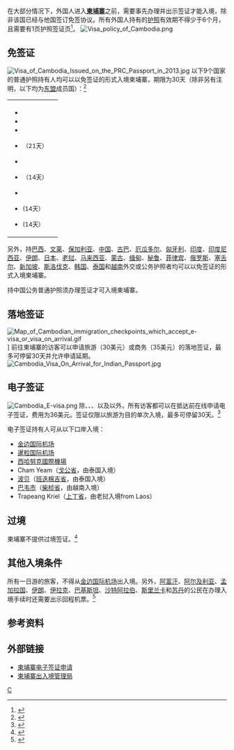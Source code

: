 {{柬埔寨政治}}
在大部分情况下，外国人进入'''[[柬埔寨|柬埔寨]]'''之前，需要事先办理并出示签证才能入境，除非该国已经与他国签订免签协议。所有外国人持有的[[护照|护照]]有效期不得少于6个月，且需要有1页护照签证页<ref>{{cite web|title=Visa Information|url=https://www.timaticweb.com/cgi-bin/tim_website_client.cgi?FullText=1&COUNTRY=KH&SECTION=VI&SUBSECTION=00&user=KLMB2C&subuser=KLMB2C|work=[[Timatic|Timatic]]|publisher=[[IATA|IATA]]|accessdate=30 March 2014|archive-date=2014-03-14|archive-url=https://archive.is/20140314003525/https://www.timaticweb.com/cgi-bin/tim_website_client.cgi?FullText=1&COUNTRY=KH&SECTION=VI&SUBSECTION=00&user=KLMB2C&subuser=KLMB2C|dead-url=yes}}</ref>。
[[File:Visa_policy_of_Cambodia.png|thumb]]
==免签证==
[[File:Visa_of_Cambodia_Issued_on_the_PRC_Passport_in_2013.jpg|thumb]]
以下9个国家的普通护照持有人均可以以免签证的形式入境柬埔寨，期限为30天（除非另有注明，以下均为[[东盟|东盟]]成员国）：<ref>{{Cite web |url=https://www.timaticweb.com/cgi-bin/tim_website_client.cgi?FullText=1&COUNTRY=KH&SECTION=VI&SUBSECTION=VS&user=KLMB2C&subuser=KLMB2C |title=存档副本 |accessdate=2014-04-26 |archive-date=2019-12-19 |archive-url=https://web.archive.org/web/20191219012712/https://www.timaticweb.com/cgi-bin/tim_website_client.cgi?FullText=1 |dead-url=yes }}</ref>
{|
|
*{{flag|Indonesia}}
*{{flag|Laos}}
*{{flag|Malaysia}}
*{{flag|Philippines}}<small>（21天）</small>
*{{flag|Singapore}}
*{{flag|Thailand}}<small>（14天）</small>
*{{flag|Vietnam}}
*{{flag|Brunei}}<small> (14天）</small>
*{{flag|Seychelles}}<small> (14天）</small>
|
|}
另外，持[[巴西|巴西]]、[[文莱|文莱]]、[[保加利亚|保加利亚]]、[[中华人民共和国|中国]]、[[古巴|古巴]]、[[厄瓜多尔|厄瓜多尔]]、[[匈牙利|匈牙利]]、[[印度|印度]]、[[印度尼西亚|印度尼西亚]]、[[伊朗|伊朗]]、[[日本|日本]]、[[老挝|老挝]]、[[马来西亚|马来西亚]]、[[蒙古|蒙古]]、[[缅甸|缅甸]]、[[秘鲁|秘鲁]]、[[菲律宾|菲律宾]]、[[俄罗斯|俄罗斯]]、[[塞舌尔|塞舌尔]]、[[新加坡|新加坡]]、[[斯洛伐克|斯洛伐克]]、[[韩国|韩国]]、[[泰国|泰国]]和[[越南|越南]]外交或公务护照者均可以以免签证的形式入境柬埔寨。

持中国公务普通护照须办理签证才可入境柬埔寨。

==落地签证==
[[File:Map_of_Cambodian_immigration_checkpoints_which_accept_e-visa_or_visa_on_arrival.gif|thumb]]]
前往柬埔寨的访客可以申请旅游（30美元）或商务（35美元）的落地签证，最多可停留30天并允许申请延期。
[[File:Cambodia_Visa_On_Arrival_for_Indian_Passport.jpg|alt=]]

==电子签证==
[[File:Cambodia_E-visa.png|thumb]]
除{{flag|Afghanistan}}、{{flag|Bangladesh}}、{{flag|Pakistan}}、以及{{flag|Syria}}以外，所有访客都可以在抵达前在线申请电子签证，费用为36美元。签证仅限以旅游为目的单次入境，最多可停留30天。<ref>{{cite web |url=https://www.evisa.gov.kh/ |title=eVisa Kingdom of Cambodia |website=[[Ministry_of_Foreign_Affairs_and_International_Cooperation_(Cambodia)|Ministry of Foreign Affairs and International Cooperation (Cambodia)]] |access-date=11 December 2017 |archive-date=2016-08-30 |archive-url=https://web.archive.org/web/20160830011527/https://www.evisa.gov.kh/ |dead-url=no }}</ref>

电子签证持有人可从以下口岸入境：
*[[金边国际机场|金边国际机场]]
*[[暹粒国际机场|暹粒国际机场]]
*[[西哈努克國際機場|西哈努克國際機場]]
*Cham Yeam（[[戈公省|戈公省]]，由泰国入境）
*[[波贝|波贝]]（[[班迭棉吉省|班迭棉吉省]]，由泰国入境）
*[[巴韦市|巴韦市]]（[[柴桢省|柴桢省]]，由越南入境）
*Trapeang Kriel（[[上丁省|上丁省]]，由老挝入境from Laos）

==过境==
柬埔寨不提供过境签证。<ref>{{Cite web |url=https://www.timaticweb.com/cgi-bin/tim_website_client.cgi?FullText=1&COUNTRY=KH&SECTION=VI&SUBSECTION=TW&user=KLMB2C&subuser=KLMB2C |title=存档副本 |accessdate=2014-04-26 |archive-date=2019-12-19 |archive-url=https://web.archive.org/web/20191219012712/https://www.timaticweb.com/cgi-bin/tim_website_client.cgi?FullText=1 |dead-url=yes }}</ref>

==其他入境条件==
所有一日游的旅客，不得从[[金边国际机场|金边国际机场]]出入境。另外，[[阿富汗|阿富汗]]、[[阿尔及利亚|阿尔及利亚]]、[[孟加拉国|孟加拉国]]、[[伊朗|伊朗]]、[[伊拉克|伊拉克]]、[[巴基斯坦|巴基斯坦]]、[[沙特阿拉伯|沙特阿拉伯]]、[[斯里兰卡|斯里兰卡]]和[[苏丹|苏丹]]的公民在办理入境手续时还需要出示回程机票。<ref>{{Cite web |url=https://www.timaticweb.com/cgi-bin/tim_website_client.cgi?FullText=1&COUNTRY=KH&SECTION=VI&SUBSECTION=WA&user=KLMB2C&subuser=KLMB2C |title=存档副本 |accessdate=2014-04-26 |archive-date=2019-12-19 |archive-url=https://web.archive.org/web/20191219012712/https://www.timaticweb.com/cgi-bin/tim_website_client.cgi?FullText=1 |dead-url=yes }}</ref> 

==参考资料==
{{reflist}}

==外部链接==
*[https://www.evisa.gov.kh/ 柬埔寨电子签证申请] {{Wayback|url=https://www.evisa.gov.kh/ |date=20160830011527 }}
*[https://web.archive.org/web/20140217004015/http://www.immigration.gov.kh/ 柬埔寨出入境管理局]

{{各国签证信息}}

[[Category:各国签证政策|C]]
